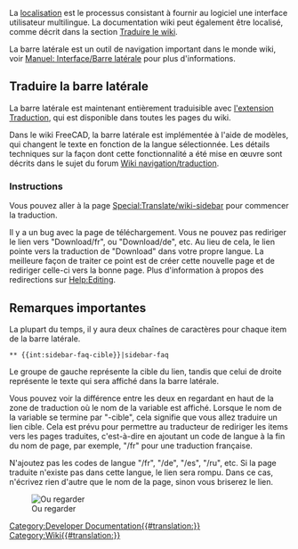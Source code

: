 <languages/>
La [[Localisation/fr|localisation]] est le processus consistant à fournir au logiciel une interface utilisateur multilingue. La documentation wiki peut également être localisé, comme décrit dans la section [[Localisation/fr#Traduire le wiki FreeCAD|Traduire le wiki]].

La barre latérale est un outil de navigation important dans le monde wiki, voir [http://www.mediawiki.org/wiki/Manual:Interface/Sidebar/fr Manuel: Interface/Barre latérale] pour plus d'informations.

<span id="Translate_the_sidebar"></span>
== Traduire la barre latérale ==

La barre latérale est maintenant entièrement traduisible avec [http://www.mediawiki.org/wiki/Help:Extension:Translate l'extension Traduction], qui est disponible dans toutes les pages du wiki.

Dans le wiki FreeCAD, la barre latérale est implémentée à l'aide de modèles, qui changent le texte en fonction de la langue sélectionnée. Les détails techniques sur la façon dont cette fonctionnalité a été mise en œuvre sont décrits dans le sujet du forum [https://forum.freecad.org/viewtopic.php?f=21&t=9687&start=10#p80441 Wiki navigation/traduction].

<span id="Instructions"></span>
=== Instructions ===

Vous pouvez aller à la page [[Special:Translate/wiki-sidebar]] pour commencer la traduction.

Il y a un bug avec la page de téléchargement. Vous ne pouvez pas rediriger le lien vers "Download/fr", ou "Download/de", etc. Au lieu de cela, le lien pointe vers la traduction de "Download" dans votre propre langue. La meilleure façon de traiter ce point est de créer cette nouvelle page et de rediriger celle-ci vers la bonne page. Plus d'information à propos des redirections sur [[Help:Editing]].

<span id="Important_notes"></span>
== Remarques importantes ==

La plupart du temps, il y aura deux chaînes de caractères pour chaque item de la barre latérale.

 <nowiki>** {{int:sidebar-faq-cible}}|sidebar-faq</nowiki>

Le groupe de gauche représente la cible du lien, tandis que celui de droite représente le texte qui sera affiché dans la barre latérale.

Vous pouvez voir la différence entre les deux en regardant en haut de la zone de traduction où le nom de la variable est affiché. Lorsque le nom de la variable se termine par "-cible", cela signifie que vous allez traduire un lien cible. Cela est prévu pour permettre au traducteur de rediriger les items vers les pages traduites, c'est-à-dire en ajoutant un code de langue à la fin du nom de page, par exemple, "/fr" pour une traduction française.

N'ajoutez pas les codes de langue "/fr", "/de", "/es", "/ru", etc. Si la page traduite n'existe pas dans cette langue, le lien sera rompu. Dans ce cas, n'écrivez rien d'autre que le nom de la page, sinon vous briserez le lien.

[[File:Translate-sidebar-instruction.png|left|Ou regarder]]

[[Category:Developer Documentation{{#translation:}}]]
[[Category:Wiki{{#translation:}}]]
{{clear}}